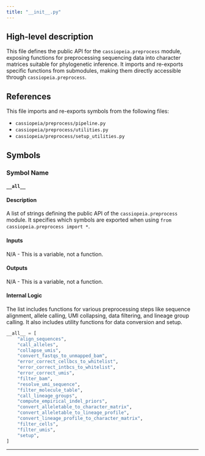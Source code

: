 ```yaml
---
title: "__init__.py"
---
```


## High-level description
This file defines the public API for the `cassiopeia.preprocess` module, exposing functions for preprocessing sequencing data into character matrices suitable for phylogenetic inference. It imports and re-exports specific functions from submodules, making them directly accessible through `cassiopeia.preprocess`.

## References
This file imports and re-exports symbols from the following files:
 - `cassiopeia/preprocess/pipeline.py`
 - `cassiopeia/preprocess/utilities.py`
 - `cassiopeia/preprocess/setup_utilities.py`

## Symbols
### Symbol Name
#### `__all__`
#### Description
A list of strings defining the public API of the `cassiopeia.preprocess` module. It specifies which symbols are exported when using `from cassiopeia.preprocess import *`.

#### Inputs
N/A - This is a variable, not a function.

#### Outputs
N/A - This is a variable, not a function.

#### Internal Logic
The list includes functions for various preprocessing steps like sequence alignment, allele calling, UMI collapsing, data filtering, and lineage group calling. It also includes utility functions for data conversion and setup.
```python
__all__ = [
    "align_sequences",
    "call_alleles",
    "collapse_umis",
    "convert_fastqs_to_unmapped_bam",
    "error_correct_cellbcs_to_whitelist",
    "error_correct_intbcs_to_whitelist",
    "error_correct_umis",
    "filter_bam",
    "resolve_umi_sequence",
    "filter_molecule_table",
    "call_lineage_groups",
    "compute_empirical_indel_priors",
    "convert_alleletable_to_character_matrix",
    "convert_alleletable_to_lineage_profile",
    "convert_lineage_profile_to_character_matrix",
    "filter_cells",
    "filter_umis",
    "setup",
]
```
___


